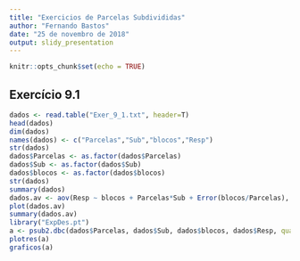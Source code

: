 ```yaml
---
title: "Exercicios de Parcelas Subdivididas"
author: "Fernando Bastos"
date: "25 de novembro de 2018"
output: slidy_presentation
---
```


```r
knitr::opts_chunk$set(echo = TRUE)
```

## Exercício 9.1

```r
dados <- read.table("Exer_9_1.txt", header=T)
head(dados)
dim(dados)
names(dados) <- c("Parcelas","Sub","blocos","Resp")
str(dados)
dados$Parcelas <- as.factor(dados$Parcelas)
dados$Sub <- as.factor(dados$Sub)
dados$blocos <- as.factor(dados$blocos)
str(dados)
summary(dados)
dados.av <- aov(Resp ~ blocos + Parcelas*Sub + Error(blocos/Parcelas), data=dados)
plot(dados.av)
summary(dados.av)
library("ExpDes.pt")
a <- psub2.dbc(dados$Parcelas, dados$Sub, dados$blocos, dados$Resp, quali = c(TRUE, TRUE), mcomp = "tukey", fac.names = c("Parcelas", "Sub"), sigT = 0.05, sigF = 0.05)
plotres(a)
graficos(a)
```


